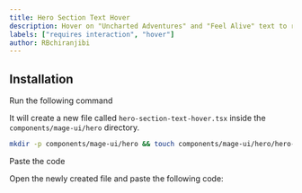 ```yaml
---
title: Hero Section Text Hover
description: Hover on "Uncharted Adventures" and "Feel Alive" text to reveal the images.
labels: ["requires interaction", "hover"]
author: RBchiranjibi
---
```


<ComponentPreview name="hero-hero-section-text-hover--docs" />

## Installation

<Steps>
<Step>Run the following command</Step>

It will create a new file called `hero-section-text-hover.tsx` inside the `components/mage-ui/hero` directory.

```bash
mkdir -p components/mage-ui/hero && touch components/mage-ui/hero/hero-section-text-hover.tsx
```

<Step>Paste the code</Step>

Open the newly created file and paste the following code:

```jsx file=<rootDir>/mage-ui/hero/hero-section-text-hover.tsx

```

</Steps>

